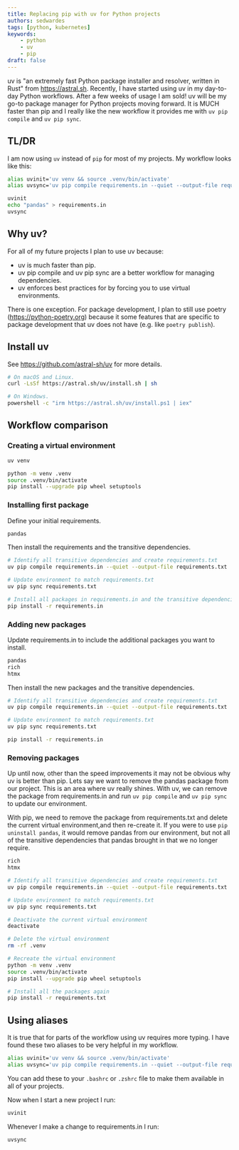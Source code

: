 ```yaml
---
title: Replacing pip with uv for Python projects
authors: sedwardes
tags: [python, kubernetes]
keywords:
    - python
    - uv
    - pip
draft: false
---
```



uv is "an extremely fast Python package installer and resolver, written in Rust" from <https://astral.sh>. Recently, I have started using uv in my day-to-day Python workflows. After a few weeks of usage I am sold! uv will be my go-to package manager for Python projects moving forward. It is MUCH faster than pip and I really like the new workflow it provides me with `uv pip compile` and `uv pip sync`.

## TL/DR

I am now using `uv` instead of `pip` for most of my projects. My workflow looks like this:

```bash
alias uvinit='uv venv && source .venv/bin/activate'
alias uvsync='uv pip compile requirements.in --quiet --output-file requirements.txt && uv pip sync requirements.txt'

uvinit
echo "pandas" > requirements.in
uvsync
```

<!--truncate-->

## Why uv?

For all of my future projects I plan to use uv because:

- uv is much faster than pip.
- uv pip compile and uv pip sync are a better workflow for managing dependencies.
- uv enforces best practices for by forcing you to use virtual environments.

There is one exception. For package development, I plan to still use poetry (<https://python-poetry.org>) because it some features that are specific to package development that uv does not have (e.g. like `poetry publish`).

## Install uv

See <https://github.com/astral-sh/uv> for more details.

```bash
# On macOS and Linux.
curl -LsSf https://astral.sh/uv/install.sh | sh

# On Windows.
powershell -c "irm https://astral.sh/uv/install.ps1 | iex"
```

## Workflow comparison

### Creating a virtual environment


<Tabs groupId="workflow">
<TabItem value="uv" label="uv">

```bash
uv venv
```

</TabItem>
<TabItem value="pip" label="pip">

```bash
python -m venv .venv
source .venv/bin/activate
pip install --upgrade pip wheel setuptools
```

</TabItem>
</Tabs>


### Installing first package

Define your initial requirements.

```bash showLineNumbers title="requirements.in"
pandas
```

Then install the requirements and the transitive dependencies.

<Tabs groupId="workflow">
<TabItem value="uv" label="uv">

```bash
# Identify all transitive dependencies and create requirements.txt
uv pip compile requirements.in --quiet --output-file requirements.txt

# Update environment to match requirements.txt
uv pip sync requirements.txt
```

</TabItem>
<TabItem value="pip" label="pip">

```bash
# Install all packages in requirements.in and the transitive dependencies
pip install -r requirements.in
```

</TabItem>
</Tabs>


### Adding new packages

Update requirements.in to include the additional packages you want to install.

```bash showLineNumbers title="requirements.in"
pandas
rich
htmx
```

Then install the new packages and the transitive dependencies.

<Tabs groupId="workflow">
<TabItem value="uv" label="uv">

```bash
# Identify all transitive dependencies and create requirements.txt
uv pip compile requirements.in --quiet --output-file requirements.txt

# Update environment to match requirements.txt
uv pip sync requirements.txt
```

</TabItem>
<TabItem value="pip" label="pip">

```bash
pip install -r requirements.in
```

</TabItem>
</Tabs>


### Removing packages

Up until now, other than the speed improvements it may not be obvious why uv is better than pip. Lets say we want to remove the pandas package from our project. This is an area where uv really shines. With uv, we can remove the package from requirements.in and run `uv pip compile` and `uv pip sync` to update our environment.

With pip, we need to remove the package from requirements.txt and delete the current virtual environment,and then re-create it. If you were to use `pip uninstall pandas`, it would remove pandas from our environment, but not all of the transitive dependencies that pandas brought in that we no longer require.

```bash showLineNumbers title="requirements.in"
rich
htmx
```

<Tabs groupId="workflow">
<TabItem value="uv" label="uv">

```bash
# Identify all transitive dependencies and create requirements.txt
uv pip compile requirements.in --quiet --output-file requirements.txt

# Update environment to match requirements.txt
uv pip sync requirements.txt
```

</TabItem>
<TabItem value="pip" label="pip">

```bash
# Deactivate the current virtual environment
deactivate

# Delete the virtual environment
rm -rf .venv

# Recreate the virtual environment
python -m venv .venv
source .venv/bin/activate
pip install --upgrade pip wheel setuptools

# Install all the packages again
pip install -r requirements.txt
```

</TabItem>
</Tabs>

## Using aliases

It is true that for parts of the workflow using uv requires more typing. I have found these two aliases to be very helpful in my workflow.

```bash
alias uvinit='uv venv && source .venv/bin/activate'
alias uvsync='uv pip compile requirements.in --quiet --output-file requirements.txt && uv pip sync requirements.txt'
```

You can add these to your `.bashrc` or `.zshrc` file to make them available in all of your projects.

Now when I start a new project I run:

```bash
uvinit
```

Whenever I make a change to requirements.in I run:

```bash
uvsync
```